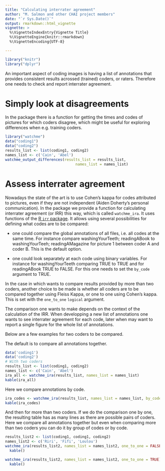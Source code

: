 ```yaml
---
title: "Calculating interrater agreement"
author: "M. Salmon and other CHAI project members"
date: "`r Sys.Date()`"
output: rmarkdown::html_vignette   
vignette: >
  %\VignetteIndexEntry{Vignette Title}
  %\VignetteEngine{knitr::rmarkdown}
  %\VignetteEncoding{UTF-8}

---
```

```r
library("knitr")
library("dplyr")
```

An important aspect of coding images is having a list of annotations that provides consistent results acrossed (trained) coders, or raters. Therefore one needs to check and report interrater agreement. 

# Simply look at disagreements

In the package there is a function for getting the times and codes of pictures for which coders disagree, which might be useful for exploring differences when e.g. training coders.

```r
library("watchme")
data("coding1")
data("coding2")
results_list <- list(coding1, coding2)
names_list <- c('Cain', 'Abel')
watchme_output_differences(results_list = results_list,
                                names_list = names_list)
```


# Assess interrater agreement

Nowadays the state of the art is to use Cohen's kappa for codes attributed to pictures, even if they are not independent (Aiden Doherty's personal communication). In the package we provide a function for calculating interrater agreement (or IRR) this way, which is called `watchme_ira`. It uses functions of the [R `irr` package](https://cran.r-project.org/web/packages/irr/index.html). It allows using several possibilities for defining what codes are to be compared:

* one could compare the global annotations of all files, i.e. all codes at the same time. For instance compare washingYourTeeth; readingABook to washingYourTeeh; readingAMagazine for picture 1 between coder A and coder B. This is the default option.

* one could look separately at each code using binary variables. For instance for washingYourTeeth comparing TRUE to TRUE and for readingABook TRUE to FALSE. For this one needs to set the `by_code` argument to TRUE.

In the case in which wants to compare results provided by more than two coders, another choice to be made is whether all coders are to be compared together using Fleiss Kappa, or one to one using Cohen's kappa. This is set with the `one_to_one` `logical` argument.

The comparison one wants to make depends on the context of the calculation of the IRR. When developping a new list of annotations one wants to see interrater agreement for each code, later when may want to report a single figure for the whole list of annotations.

Below are a few examples for two coders to be compared.

The default is to compare all annotations together.

```r
data('coding1')
data('coding2')
# With two coders
results_list <- list(coding1, coding2)
names_list <- c('Cain', 'Abel')
ira_all <- watchme_ira(results_list, names_list = names_list)
kable(ira_all)
```

Here we compare annotations by code.

```r
ira_codes <- watchme_ira(results_list, names_list = names_list, by_code = TRUE)
kable(ira_codes)
```



And then for more than two coders. If we do the comparison one by one, the resulting table has as many lines as there are possible pairs of coders. Here we compare all annotations together but even when comparing more than two coders you can do it by group of codes or by code.

```r
results_list2 <- list(coding1, coding1, coding2)
names_list2 <- c('Riri', 'Fifi', 'Loulou')
watchme_ira(results_list2, names_list = names_list2, one_to_one = FALSE) %>%
  kable()

watchme_ira(results_list2, names_list = names_list2, one_to_one = TRUE)%>%
  kable()

```
